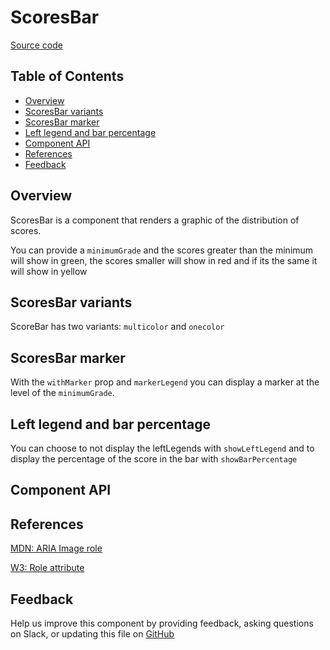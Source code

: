 
# ScoresBar

[Source code](https://github.com/leemonade/bubbles/tree/main/packages/components/src/informative/ScoresBar/ScoresBar.js)

## Table of Contents

<!-- START doctoc generated TOC please keep comment here to allow auto update -->
<!-- DON'T EDIT THIS SECTION, INSTEAD RE-RUN doctoc TO UPDATE -->

- [Overview](#overview)
- [ScoresBar variants](#scoresbar-variants)
- [ScoresBar marker](#scoresbar-marker)
- [Left legend and bar percentage](#left-legend-and-bar-percentage)
- [Component API](#component-api)
- [References](#references)
- [Feedback](#feedback)

## Overview

ScoresBar is a component that renders a graphic of the distribution of scores.

You can provide a `minimumGrade` and the scores greater than the minimum will show in green, the scores smaller will show in red and if its the same it will show in yellow

<ThemeProvider>
  <Box style={{ height: 200 }}>
    <ScoresBar scores={FULL_SCORES} grades={GRADES} />
  </Box>
</ThemeProvider>

## ScoresBar variants

ScoreBar has two variants: `multicolor` and `onecolor`

<ThemeProvider>
  <Box style={{ height: 200 }}>
    <ScoresBar scores={FULL_SCORES} grades={GRADES} />
  </Box>
  <Box style={{ height: 200, marginTop: 16 }}>
    <ScoresBar scores={FULL_SCORES} grades={GRADES} variant="onecolor" />
  </Box>
</ThemeProvider>

## ScoresBar marker

With the `withMarker` prop and `markerLegend` you can display a marker at the level of the `minimumGrade`.

<ThemeProvider>
  <Box style={{ height: 200 }}>
    <ScoresBar scores={FULL_SCORES} grades={GRADES} withMarker markerLegend="Minimum grade" />
  </Box>
</ThemeProvider>

## Left legend and bar percentage

You can choose to not display the leftLegends with `showLeftLegend` and to display the percentage of the score in the bar with `showBarPercentage`

<ThemeProvider>
  <Box style={{ height: 200 }}>
    <ScoresBar
      scores={FULL_SCORES}
      grades={GRADES}
      showBarPercentage={true}
      showLeftLegend={false}
    />
  </Box>
</ThemeProvider>

## Component API

<Preview>
  <Story id="organisms-informative-scoresbar--playground" />
</Preview>

<Props of={ScoresBar} />

## References

[MDN: ARIA Image role](https://developer.mozilla.org/en-US/docs/Web/Accessibility/ARIA/Roles/img_role)

[W3: Role attribute](https://www.w3.org/WAI/PF/HTML/wiki/RoleAttribute)

## Feedback

Help us improve this component by providing feedback, asking questions on Slack, or updating this file on
[GitHub](https://github.com/leemonade/bubbles/edit/main/packages/components/src/informative/ScoresBar/ScoresBar.mdx)
